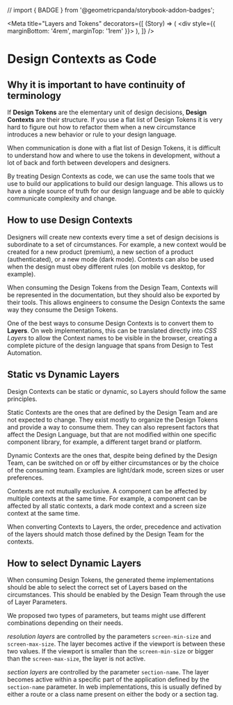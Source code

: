 // import { BADGE } from '@geometricpanda/storybook-addon-badges';

<Meta
  title="Layers and Tokens"
  decorators={[
    (Story) => (
      <div style={{ marginBottom: '4rem', marginTop: '1rem' }}>
        <Story />
      </div>
    ),
  ]}
/>

# Design Contexts as Code

## Why it is important to have continuity of terminology

If **Design Tokens** are the elementary unit of design decisions, **Design Contexts** are their structure. If you use a flat list of Design Tokens it is very hard to figure out how to refactor them when a new circumstance introduces a new behavior or rule to your design language.

When communication is done with a flat list of Design Tokens, it is difficult to understand how and where to use the tokens in development, without a lot of back and forth between developers and designers.

By treating Design Contexts as code, we can use the same tools that we use to build our applications to build our design language. This allows us to have a single source of truth for our design language and be able to quickly communicate complexity and change.

## How to use Design Contexts

Designers will create new contexts every time a set of design decisions is subordinate to a set of circumstances. For example, a new context would be created for a new product (premium), a new section of a product (authenticated), or a new mode (dark mode). Contexts can also be used when the design must obey different rules (on mobile vs desktop, for example).

When consuming the Design Tokens from the Design Team, Contexts will be represented in the documentation, but they should also be exported by their tools. This allows engineers to consume the Design Contexts the same way they consume the Design Tokens.

One of the best ways to consume Design Contexts is to convert them to **Layers**. On web implementations, this can be translated directly into _CSS Layers_ to allow the Context names to be visible in the browser, creating a complete picture of the design language that spans from Design to Test Automation.

## Static vs Dynamic Layers

Design Contexts can be static or dynamic, so Layers should follow the same principles.

Static Contexts are the ones that are defined by the Design Team and are not expected to change. They exist mostly to organize the Design Tokens and provide a way to consume them. They can also represent factors that affect the Design Language, but that are not modified within one specific component library, for example, a different target brand or platform.

Dynamic Contexts are the ones that, despite being defined by the Design Team, can be switched on or off by either circumstances or by the choice of the consuming team. Examples are light/dark mode, screen sizes or user preferences.

Contexts are not mutually exclusive. A component can be affected by multiple contexts at the same time. For example, a component can be affected by all static contexts, a dark mode context and a screen size context at the same time.

When converting Contexts to Layers, the order, precedence and activation of the layers should match those defined by the Design Team for the contexts.

## How to select Dynamic Layers

When consuming Design Tokens, the generated theme implementations should be able to select the correct set of Layers based on the circumstances. This should be enabled by the Design Team through the use of Layer Parameters.

We proposed two types of parameters, but teams might use different combinations depending on their needs.

_resolution layers_ are controlled by the parameters `screen-min-size` and `screen-max-size`. The layer becomes active if the viewport is between these two values. If the viewport is smaller than the `screen-min-size` or bigger than the `screen-max-size`, the layer is not active.

_section layers_ are controlled by the parameter `section-name`. The layer becomes active within a specific part of the application defined by the `section-name` parameter. In web implementations, this is usually defined by either a route or a class name present on either the body or a section tag.
